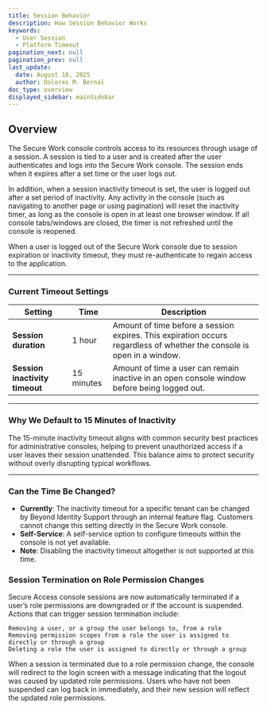 ```yaml
---
title: Session Behavior
description: How Session Behavior Works
keywords:
  - User Session
  - Platform Timeout
pagination_next: null
pagination_prev: null
last_update:
  date: August 18, 2025
  author: Dolores M. Bernal
doc_type: overview
displayed_sidebar: mainSidebar
---
```


## Overview

The Secure Work console controls access to its resources through usage of a session. A session is tied to a user and is created after the user authenticates and logs into the Secure Work console. The session ends when it expires after a set time or the user logs out.

In addition, when a session inactivity timeout is set, the user is logged out after a set period of inactivity. Any activity in the console (such as navigating to another page or using pagination) will reset the inactivity timer, as long as the console is open in at least one browser window. If all console tabs/windows are closed, the timer is not refreshed until the console is reopened.

When a user is logged out of the Secure Work console due to session expiration or inactivity timeout, they must re-authenticate to regain access to the application.

---

### Current Timeout Settings

| Setting                    | Time       | Description                                                                 |
|-----------------------------|-------------|-----------------------------------------------------------------------------|
| **Session duration**        | 1 hour      | Amount of time before a session expires. This expiration occurs regardless of whether the console is open in a window. |
| **Session inactivity timeout** | 15 minutes | Amount of time a user can remain inactive in an open console window before being logged out. |

---

### Why We Default to 15 Minutes of Inactivity

The 15-minute inactivity timeout aligns with common security best practices for administrative consoles, helping to prevent unauthorized access if a user leaves their session unattended. This balance aims to protect security without overly disrupting typical workflows.

---

### Can the Time Be Changed?

- **Currently**: The inactivity timeout for a specific tenant can be changed by Beyond Identity Support through an internal feature flag. Customers cannot change this setting directly in the Secure Work console.  
- **Self-Service**: A self-service option to configure timeouts within the console is not yet available.  
- **Note**: Disabling the inactivity timeout altogether is not supported at this time.  


### Session Termination on Role Permission Changes

Secure Access console sessions are now automatically terminated if a user’s role permissions are downgraded or if the account is suspended. Actions that can trigger session termination include:

    Removing a user, or a group the user belongs to, from a role
    Removing permission scopes from a role the user is assigned to directly or through a group
    Deleting a role the user is assigned to directly or through a group


When a session is terminated due to a role permission change, the console will redirect to the login screen with a message indicating that the logout was caused by updated role permissions. Users who have not been suspended can log back in immediately, and their new session will reflect the updated role permissions.


